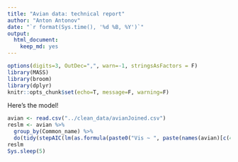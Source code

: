 ```yaml
---
title: "Avian data: technical report"
author: "Anton Antonov"
date: "`r format(Sys.time(), '%d %B, %Y')`"
output: 
  html_document: 
    keep_md: yes
---
```


```r
options(digits=3, OutDec=",", warn=-1, stringsAsFactors = F)
library(MASS)
library(broom)
library(dplyr)
knitr::opts_chunk$set(echo=T, message=F, warning=F)
```

Here's the model!

``` r
avian <- read.csv("../clean_data/avianJoined.csv")
reslm <- avian %>%
  group_by(Common_name) %>%
  do(tidy(stepAIC(lm(as.formula(paste0("Vis ~ ", paste(names(avian)[c(4:17)], collapse = " + "))), data=.), trace = F)))
reslm
Sys.sleep(5)
```
